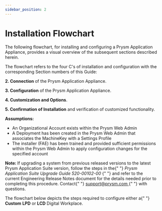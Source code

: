 ```yaml
---
sidebar_position: 2
---
```

# Installation Flowchart
  <p>
    The following flowchart, for installing and configuring a Prysm Application
    Appliance, provides a visual overview of the subsequent sections described
    herein.
  </p>
  <p>
    The flowchart refers to the four C's of installation and configuration with
    the corresponding Section numbers of this Guide:
  </p>
  <p style={{ marginLeft: "30.0px" }}>
    <strong>2. Connection&nbsp;</strong>of&nbsp;the Prysm Application Appliance.
  </p>
  <p style={{ marginLeft: "30.0px" }}>
    <strong>3. Configuration</strong>&nbsp;of&nbsp;the Prysm Application
    Appliance.
  </p>
  <p style={{ marginLeft: "30.0px" }}>
    <strong>4. Customization and Options</strong>.
  </p>
  <p style={{ marginLeft: "30.0px" }}>
    <strong>5. Confirmation of Installation</strong>&nbsp;and verification of
    customized functionality.
  </p>
  <p>
    <strong>Assumptions:</strong>
  </p>
  <ul>
    <li>An Organizational Account exists within the Prysm Web Admin</li>
    <li>
      A Deployment has been created in the Prysm Web Admin that associates the
      MachineKey with a Settings Profile
    </li>
    <li>
      The installer (FAE) has been trained and provided sufficient permissions
      within the Prysm Web Admin to apply configuration&nbsp;changes for the
      specified account
    </li>
  </ul>
  <div
    className="Note"
    data-mc-autonum='<span style="color: #000099;" class="mcFormatColor"><b>Note: </b></span>'
  >
    <span className="autonumber">
      <span>
        <span style={{ color: "#000099" }} className="mcFormatColor">
          <b>Note: </b>
        </span>
      </span>
    </span>
    If upgrading a system from previous released versions to the latest Prysm
    Application Suite version, follow the steps in the{" "}
    <em style={{ fontStyle: "normal" }}>
      Prysm Application Suite Upgrade Guide 520-00102-00
    </em>{" "}
    and refer to the current Engineering Release Notes document for the details
    needed prior to completing this procedure. Contact{" "}
    <a
      className="external-link"
      href="mailto:support@prysm.com"
      rel="nofollow"
      style={{ fontSize: "10pt", fontFamily: '"Segoe UI"' }}
    >
      support@prysm.com
    </a>{" "}
    with questions.
  </div>
  <p>
    The flowchart below depicts the steps required to configure either a{" "}
    <b>Custom</b> <strong>LPD</strong> or <strong>LCD</strong> Digital
    Workplace.
  </p>

